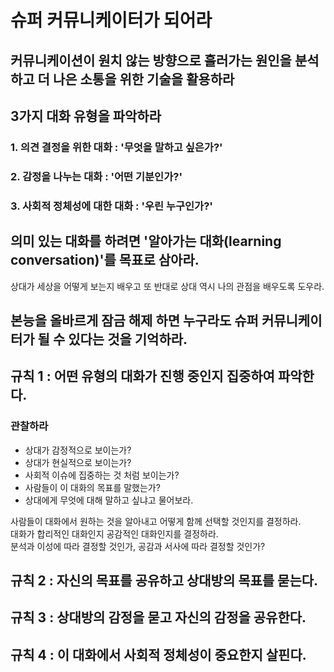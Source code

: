# 슈퍼 커뮤니케이터가 되어라

## 커뮤니케이션이 원치 않는 방향으로 흘러가는 원인을 분석하고 더 나은 소통을 위한 기술을 활용하라

## 3가지 대화 유형을 파악하라

### 1. 의견 결정을 위한 대화 : '무엇을 말하고 싶은가?'

### 2. 감정을 나누는 대화 : '어떤 기분인가?'

### 3. 사회적 정체성에 대한 대화 : '우린 누구인가?'

## 의미 있는 대화를 하려면 '알아가는 대화(learning conversation)'를 목표로 삼아라.

상대가 세상을 어떻게 보는지 배우고 또 반대로 상대 역시 나의 관점을 배우도록 도우라.

## 본능을 올바르게 잠금 해제 하면 누구라도 슈퍼 커뮤니케이터가 될 수 있다는 것을 기억하라.

## 규칙 1 : 어떤 유형의 대화가 진행 중인지 집중하여 파악한다.

### 관찰하라

- 상대가 감정적으로 보이는가?
- 상대가 현실적으로 보이는가?
- 사회적 이슈에 집중하는 것 처럼 보이는가?
- 사람들이 이 대화의 목표를 말했는가?
- 상대에게 무엇에 대해 말하고 싶냐고 물어보라.

사람들이 대화에서 원하는 것을 알아내고 어떻게 함께 선택할 것인지를 결정하라.  
대화가 합리적인 대화인지 공감적인 대화인지를 결정하라.  
분석과 이성에 따라 결정할 것인가, 공감과 서사에 따라 결정할 것인가?

## 규칙 2 : 자신의 목표를 공유하고 상대방의 목표를 묻는다.

## 규칙 3 : 상대방의 감정을 묻고 자신의 감정을 공유한다.

## 규칙 4 : 이 대화에서 사회적 정체성이 중요한지 살핀다.
